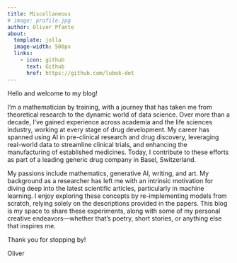 ```yaml
---
title: Miscellaneous
# image: profile.jpg
author: Oliver Pfante
about:
  template: jolla
  image-width: 500px
  links:
    - icon: github
      text: Github
      href: https://github.com/lubok-dot
---
```

<!-- 
<div style="text-align: center;">

<figure style="text-align: center;">
    <img src="profile.jpg" style="border-radius: 50%; width: 500px;" alt="Profile Image">
    <figcaption style="text-align: center; font-size: 0.9em; color: gray;">
        *The True Artist Helps the World by Revealing Mystic Truths* (1967) by Bruce Nauman. Photo taken at Kunstmuseum Basel.
    </figcaption>
</figure>

<h1 style="margin-top: 20px;">About</h1>

</div>
 -->
<div style="text-align: left;">

Hello and welcome to my blog!

I’m a mathematician by training, with a journey that has taken me from theoretical research to the dynamic world of data science. Over more than a decade, I’ve gained experience across academia and the life sciences industry, working at every stage of drug development. My career has spanned using AI in pre-clinical research and drug discovery, leveraging real-world data to streamline clinical trials, and enhancing the manufacturing of established medicines. Today, I contribute to these efforts as part of a leading generic drug company in Basel, Switzerland.

My passions include mathematics, generative AI, writing, and art. My background as a researcher has left me with an intrinsic motivation for diving deep into the latest scientific articles, particularly in machine learning. I enjoy exploring these concepts by re-implementing models from scratch, relying solely on the descriptions provided in the papers. This blog is my space to share these experiments, along with some of my personal creative endeavors—whether that’s poetry, short stories, or anything else that inspires me.

Thank you for stopping by!

Oliver

</div>